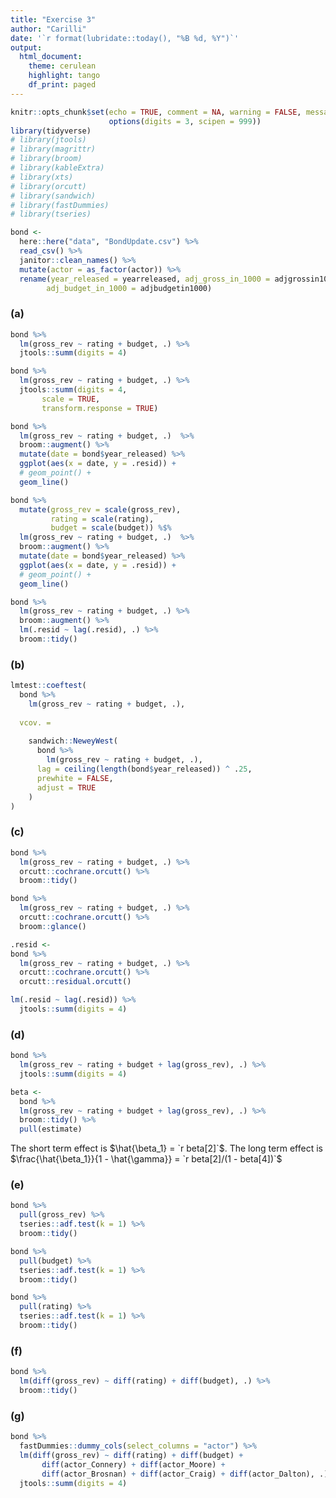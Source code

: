 ```yaml
---
title: "Exercise 3"
author: "Carilli"
date: '`r format(lubridate::today(), "%B %d, %Y")`'
output: 
  html_document:
    theme: cerulean
    highlight: tango
    df_print: paged
---
```


```r
knitr::opts_chunk$set(echo = TRUE, comment = NA, warning = FALSE, message = FALSE,
                      options(digits = 3, scipen = 999))
library(tidyverse)
# library(jtools)
# library(magrittr)
# library(broom)
# library(kableExtra)
# library(xts)
# library(orcutt)
# library(sandwich)
# library(fastDummies)
# library(tseries)
```

```r
bond <- 
  here::here("data", "BondUpdate.csv") %>% 
  read_csv() %>% 
  janitor::clean_names() %>% 
  mutate(actor = as_factor(actor)) %>% 
  rename(year_released = yearreleased, adj_gross_in_1000 = adjgrossin1000,
        adj_budget_in_1000 = adjbudgetin1000) 
```

### (a)

```r
bond %>% 
  lm(gross_rev ~ rating + budget, .) %>% 
  jtools::summ(digits = 4)

bond %>% 
  lm(gross_rev ~ rating + budget, .) %>% 
  jtools::summ(digits = 4,
       scale = TRUE,
       transform.response = TRUE)

bond %>% 
  lm(gross_rev ~ rating + budget, .)  %>%
  broom::augment() %>%
  mutate(date = bond$year_released) %>% 
  ggplot(aes(x = date, y = .resid)) + 
  # geom_point() +
  geom_line()

bond %>% 
  mutate(gross_rev = scale(gross_rev),
         rating = scale(rating),
         budget = scale(budget)) %$% 
  lm(gross_rev ~ rating + budget, .)  %>%
  broom::augment() %>%
  mutate(date = bond$year_released) %>% 
  ggplot(aes(x = date, y = .resid)) + 
  # geom_point() +
  geom_line()

bond %>% 
  lm(gross_rev ~ rating + budget, .) %>% 
  broom::augment() %>%
  lm(.resid ~ lag(.resid), .) %>% 
  broom::tidy()

```


### (b)

```r
lmtest::coeftest(
  bond %>%
    lm(gross_rev ~ rating + budget, .),
  
  vcov. =
    
    sandwich::NeweyWest(
      bond %>%
        lm(gross_rev ~ rating + budget, .),
      lag = ceiling(length(bond$year_released)) ^ .25,
      prewhite = FALSE,
      adjust = TRUE
    )
) 
```

### (c)

```r
bond %>% 
  lm(gross_rev ~ rating + budget, .) %>% 
  orcutt::cochrane.orcutt() %>% 
  broom::tidy() 

bond %>% 
  lm(gross_rev ~ rating + budget, .) %>% 
  orcutt::cochrane.orcutt() %>% 
  broom::glance() 

.resid <- 
bond %>% 
  lm(gross_rev ~ rating + budget, .) %>% 
  orcutt::cochrane.orcutt() %>% 
  orcutt::residual.orcutt()

lm(.resid ~ lag(.resid)) %>% 
  jtools::summ(digits = 4)

```

### (d)

```r
bond %>%
  lm(gross_rev ~ rating + budget + lag(gross_rev), .) %>%
  jtools::summ(digits = 4)

beta <-
  bond %>%
  lm(gross_rev ~ rating + budget + lag(gross_rev), .) %>%
  broom::tidy() %>%
  pull(estimate)

```

The short term effect is $\hat{\beta_1} = `r beta[2]`$.  The long term effect is $\frac{\hat{\beta_1}}{1 - \hat{\gamma}} = `r beta[2]/(1 - beta[4])`$


### (e)

```r
bond %>% 
  pull(gross_rev) %>% 
  tseries::adf.test(k = 1) %>% 
  broom::tidy()

bond %>% 
  pull(budget) %>% 
  tseries::adf.test(k = 1) %>% 
  broom::tidy() 

bond %>% 
  pull(rating) %>% 
  tseries::adf.test(k = 1) %>% 
  broom::tidy() 
```

### (f)

```r
bond %>% 
  lm(diff(gross_rev) ~ diff(rating) + diff(budget), .) %>% 
  broom::tidy() 
```

### (g)


```r
bond %>% 
  fastDummies::dummy_cols(select_columns = "actor") %>% 
  lm(diff(gross_rev) ~ diff(rating) + diff(budget) +
       diff(actor_Connery) + diff(actor_Moore) + 
       diff(actor_Brosnan) + diff(actor_Craig) + diff(actor_Dalton), .) %>% 
  jtools::summ(digits = 4)
```

 